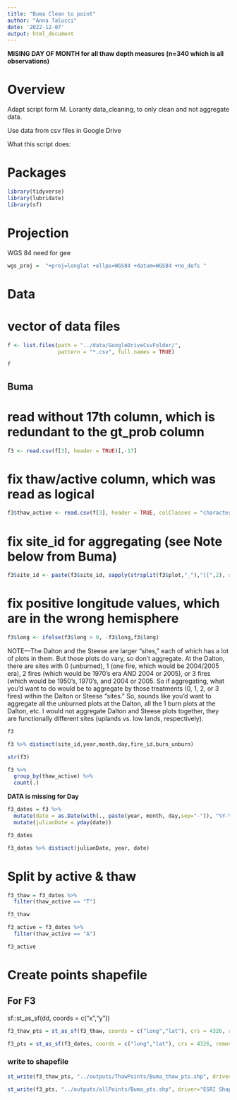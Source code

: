 ```yaml
---
title: "Buma Clean to point"
author: "Anna Talucci"
date: '2022-12-07'
output: html_document
---
```


**MISING DAY OF MONTH for all thaw depth measures (n=340 which is all observations)**

# Overview

Adapt script form M. Loranty data_cleaning, to only clean and not aggregate data. 

Use data from csv files in Google Drive

What this script does:


# Packages

```r
library(tidyverse)
library(lubridate)
library(sf)
```
# Projection

WGS 84 need for gee
```r
wgs_proj =  "+proj=longlat +ellps=WGS84 +datum=WGS84 +no_defs "
```

# Data

# vector of data files
```r
f <- list.files(path = "../data/GoogleDriveCsvFolder/",
                pattern = "*.csv", full.names = TRUE)
```

```r
f
```



## Buma
# read without 17th column, which is redundant to the gt_prob column
```r
f3 <- read.csv(f[3], header = TRUE)[,-17]
```
# fix thaw/active column, which was read as logical
```r
f3$thaw_active <- read.csv(f[3], header = TRUE, colClasses = "character")[,20]
```
# fix site_id for aggregating (see Note below from Buma)
```r
f3$site_id <- paste(f3$site_id, sapply(strsplit(f3$plot,"_"),"[[",2), sep="_" )
```

# fix positive longitude values, which are in the wrong hemisphere
```r
f3$long <- ifelse(f3$long > 0, -f3$long,f3$long)
```
NOTE---The Dalton and the Steese are larger "sites," each of which has a lot of plots in them.  But those plots do vary, so don't aggregate.  At the Dalton, there are sites with 0 (unburned), 1 (one fire, which would be 2004/2005 era), 2 fires (which would be 1970's era AND 2004 or 2005), or 3 fires (which would be 1950's, 1970's, and 2004 or 2005.  So if aggregating, what you'd want to do would be to aggregate by those treatments (0, 1, 2, or 3 fires) within the Dalton or Steese "sites."  So, sounds like you'd want to aggregate all the unburned plots at the Dalton, all the 1 burn plots at the Dalton, etc.  I would not aggregate Dalton and Steese plots together, they are functionally different sites (uplands vs. low lands, respectively).

```r
f3
```

```r
f3 %>% distinct(site_id,year,month,day,fire_id,burn_unburn)
```

```r
str(f3)
```
```r
f3 %>% 
  group_by(thaw_active) %>%
  count(.)
```
**DATA is missing for Day**
```r
f3_dates = f3 %>%
  mutate(date = as.Date(with(., paste(year, month, day,sep="-")), "%Y-%m-%d")) %>%
  mutate(julianDate = yday(date)) 

f3_dates
```

```r
f3_dates %>% distinct(julianDate, year, date)
```
# Split by active & thaw
```r
f3_thaw = f3_dates %>% 
  filter(thaw_active == "T") 

f3_thaw

f3_active = f3_dates %>% 
  filter(thaw_active == "A") 

f3_active
```

# Create points shapefile

## For F3
sf::st_as_sf(dd, coords = c("x","y"))
```r
f3_thaw_pts = st_as_sf(f3_thaw, coords = c("long","lat"), crs = 4326, remove = FALSE)
```

```r
f3_pts = st_as_sf(f3_dates, coords = c("long","lat"), crs = 4326, remove = FALSE)
```

### write to shapefile
```r
st_write(f3_thaw_pts, "../outputs/ThawPoints/Buma_thaw_pts.shp", driver="ESRI Shapefile")
```

```r
st_write(f3_pts, "../outputs/allPoints/Buma_pts.shp", driver="ESRI Shapefile")
```
